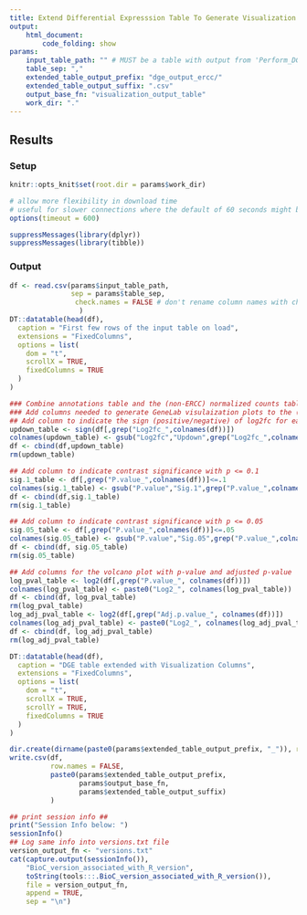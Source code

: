 ```yaml
---
title: Extend Differential Expresssion Table To Generate Visualization Table
output: 
    html_document:
        code_folding: show
params:
    input_table_path: "" # MUST be a table with output from 'Perform_DGE.Rmd'
    table_sep: ","
    extended_table_output_prefix: "dge_output_ercc/"
    extended_table_output_suffix: ".csv"
    output_base_fn: "visualization_output_table"
    work_dir: "." 
---
```


## Results {.tabset}

### Setup
```r
knitr::opts_knit$set(root.dir = params$work_dir)
```

```r
# allow more flexibility in download time
# useful for slower connections where the default of 60 seconds might be exceeded
options(timeout = 600)

suppressMessages(library(dplyr))
suppressMessages(library(tibble))
```

### Output

```r
df <- read.csv(params$input_table_path,
               sep = params$table_sep,
                check.names = FALSE # don't rename column names with check.names
                 )
DT::datatable(head(df),
  caption = "First few rows of the input table on load",
  extensions = "FixedColumns",
  options = list(
    dom = "t",
    scrollX = TRUE,
    fixedColumns = TRUE
  )
)
```

```r
### Combine annotations table and the (non-ERCC) normalized counts table
### Add columns needed to generate GeneLab visulaization plots to the (non-ERCC) normalized counts table
## Add column to indicate the sign (positive/negative) of log2fc for each pairwise comparison
updown_table <- sign(df[,grep("Log2fc_",colnames(df))])
colnames(updown_table) <- gsub("Log2fc","Updown",grep("Log2fc_",colnames(df),value = TRUE))
df <- cbind(df,updown_table)
rm(updown_table)

## Add column to indicate contrast significance with p <= 0.1
sig.1_table <- df[,grep("P.value_",colnames(df))]<=.1
colnames(sig.1_table) <- gsub("P.value","Sig.1",grep("P.value_",colnames(df),value = TRUE))
df <- cbind(df,sig.1_table)
rm(sig.1_table)

## Add column to indicate contrast significance with p <= 0.05
sig.05_table <- df[,grep("P.value_",colnames(df))]<=.05
colnames(sig.05_table) <- gsub("P.value","Sig.05",grep("P.value_",colnames(df),value = TRUE))
df <- cbind(df, sig.05_table)
rm(sig.05_table)

## Add columns for the volcano plot with p-value and adjusted p-value
log_pval_table <- log2(df[,grep("P.value_", colnames(df))])
colnames(log_pval_table) <- paste0("Log2_", colnames(log_pval_table))
df <- cbind(df, log_pval_table)
rm(log_pval_table)
log_adj_pval_table <- log2(df[,grep("Adj.p.value_", colnames(df))])
colnames(log_adj_pval_table) <- paste0("Log2_", colnames(log_adj_pval_table))
df <- cbind(df, log_adj_pval_table)
rm(log_adj_pval_table)

DT::datatable(head(df),
  caption = "DGE table extended with Visualization Columns",
  extensions = "FixedColumns",
  options = list(
    dom = "t",
    scrollX = TRUE,
    scrollY = TRUE,
    fixedColumns = TRUE
  )
)

dir.create(dirname(paste0(params$extended_table_output_prefix, "_")), recursive = TRUE)
write.csv(df,
          row.names = FALSE,
          paste0(params$extended_table_output_prefix,
                 params$output_base_fn,
                 params$extended_table_output_suffix)
          )
```

```r
## print session info ##
print("Session Info below: ")
sessionInfo()
## Log same info into versions.txt file
version_output_fn <- "versions.txt"
cat(capture.output(sessionInfo()),
    "BioC_version_associated_with_R_version",
    toString(tools:::.BioC_version_associated_with_R_version()),
    file = version_output_fn,
    append = TRUE,
    sep = "\n")
```
